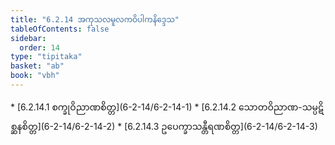 ```yaml
---
title: "6.2.14 အကုသလမူလကဝိပါကနိဒ္ဒေသ"
tableOfContents: false
sidebar:
  order: 14
type: "tipitaka"
basket: "ab"
book: "vbh"
---
```



<DynamicBreadcrumb />



<TableOfContents book="vbh" section="6.2.14">
* [6.2.14.1 စက္ခုဝိညာဏစိတ္တ](6-2-14/6-2-14-1)
* [6.2.14.2 သောတဝိညာဏ-သမ္ပဋိစ္ဆနစိတ္တ](6-2-14/6-2-14-2)
* [6.2.14.3 ဥပေက္ခာသန္တီရဏစိတ္တ](6-2-14/6-2-14-3)
</TableOfContents>